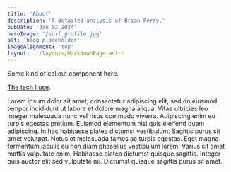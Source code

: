 ```yaml
---
title: 'About'
description: 'A detailed analysis of Brian Perry.'
pubDate: 'Jan 02 2024'
heroImage: '/surf_profile.jpg'
alt: 'blog placeholder'
imageAlignment: 'top'
layout: ../layouts/MarkdownPage.astro
---
```


Some kind of callout component here.

[The tech I use](/uses).

Lorem ipsum dolor sit amet, consectetur adipiscing elit, sed do eiusmod
    tempor incididunt ut labore et dolore magna aliqua. Vitae ultricies leo
    integer malesuada nunc vel risus commodo viverra. Adipiscing enim eu turpis
    egestas pretium. Euismod elementum nisi quis eleifend quam adipiscing. In
    hac habitasse platea dictumst vestibulum. Sagittis purus sit amet volutpat.
    Netus et malesuada fames ac turpis egestas. Eget magna fermentum iaculis eu
    non diam phasellus vestibulum lorem. Varius sit amet mattis vulputate enim.
    Habitasse platea dictumst quisque sagittis. Integer quis auctor elit sed
    vulputate mi. Dictumst quisque sagittis purus sit amet.